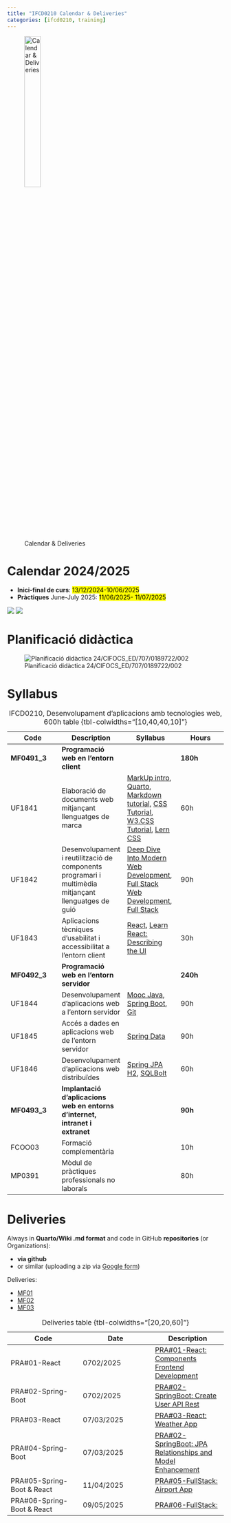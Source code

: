 ```yaml
---
title: "IFCD0210 Calendar & Deliveries"
categories: [ifcd0210, training]
---
```



![Calendar & Deliveries](/images/home/deliveries.jpg){width="30%"}

# Calendar 2024/2025

- **Inici-final de curs**: <mark>13/12/2024-10/06/2025</mark>
- **Pràctiques** June-July 2025: <mark>11/06/2025- 11/07/2025</mark>

![](/images/ifcd0210-25/calendar-ifcd-20210-25-0.png)
![](/images/ifcd0210-25/calendar-ifcd-20210-25.png)

# Planificació didàctica

![Planificació didàctica 24/CIFOCS_ED/707/0189722/002](/images/ifcd0210-25/planificacio-didactica.png)

# Syllabus


::: {.column-page-right}
| Code | Description | Syllabus |  Hours |
|---|---|---|---|
| **MF0491_3** | **Programació web en l'entorn client** | | **180h** |
| UF1841 | Elaboració de documents web mitjançant llenguatges de marca | [MarkUp intro](/markup/markup-lang-intro.qmd), [Quarto](/markup/markup-quarto-create.qmd), [Markdown tutorial](https://commonmark.org/help/tutorial/){.external}, [CSS Tutorial](https://www.w3schools.com/css/default.asp){.external}, [W3.CSS Tutorial](https://www.w3schools.com/w3css/){.external}, [Lern CSS](https://web.dev/learn/css){.external target='_blank'} | 60h |
| UF1842 |  Desenvolupament i reutilització de components programari i multimèdia mitjançant llenguatges de guió  |  [Deep Dive Into Modern Web Development](https://fullstackopen.com/en/){.external}, [Full Stack Web Development](https://studies.helsinki.fi/courses/course-implementation/otm-dbf5a51d-2121-4110-af0f-f1e8f0b74fb9){.external}, [Full Stack ](https://www.helsinki.fi/en/admissions-and-education/open-university/multidisciplinary-themed-modules/full-stack){.external} | 90h |
| UF1843 |  Aplicacions tècniques d'usabilitat i accessibilitat a l'entorn client  |  [React](/reactjs/reactjs-what-create.qmd), [Learn React: Describing the UI](https://react.dev/learn/describing-the-ui){.external} | 30h |
| **MF0492_3** |  **Programació web en l'entorn servidor** | |  **240h** |
| UF1844 |  Desenvolupament d'aplicacions web a l'entorn servidor  |  [Mooc Java](/javase/se-what-moocsyllabus.qmd), [Spring Boot](/springboot/boot-what-basics.qmd), [Git](https://learngitbranching.js.org/){.external} | 90h |
| UF1845 |  Accés a dades en aplicacions web de l'entorn servidor | [Spring Data](/springboot/boot-concepts-data.qmd) | 90h |
| UF1846 |  Desenvolupament d'aplicacions web distribuïdes |  [Spring JPA H2](/springboot/boot-what-create-th-h2.qmd), [SQLBolt](https://sqlbolt.com/){.external target='_blank'} | 60h |
| **MF0493_3** |  **Implantació d'aplicacions web en entorns d'internet, intranet i extranet** | | **90h**|
| FCOO03 |  Formació complementària  |  | 10h |
| MP0391|  Mòdul de pràctiques professionals no laborals  |  |  80h |
: IFCD0210, Desenvolupament d’aplicacions amb tecnologies web, 600h table {tbl-colwidths="[10,40,40,10]"}
:::


# Deliveries

Always in **Quarto/Wiki .md format** and code in GitHub **repositories** (or Organizations):

  - **via github**
  - or similar (uploading a zip via [Google form](https://forms.gle/SpK8sTrPEvFUsRuMA){.external target='_blank'})


Deliveries:

- [MF01](https://forms.gle/SpK8sTrPEvFUsRuMA){.external target='_blank'}
- [MF02](https://forms.gle/SpK8sTrPEvFUsRuMA){.external target='_blank'}
- [MF03](https://forms.gle/SpK8sTrPEvFUsRuMA){.external target='_blank'}


::: {.column-page-right}

| Code | Date | Description  |
|---|---|---|
| PRA#01-React  | 0702/2025  | [PRA#01-React: Components Frontend Development](https://github.com/AlbertProfe/pronunciationApp/blob/master/PRA/PRA%2301-React.md){.external target='_blank'} |
| PRA#02-Spring-Boot |  0702/2025  | [PRA#02-SpringBoot: Create User API Rest](https://github.com/AlbertProfe/pronunciationApp/blob/master/PRA/PRA%2302-SpringBoot.md){.external target='_blank'}   |
| PRA#03-React |  07/03/2025  | [PRA#03-React: Weather App](https://github.com/AlbertProfe/pronunciationApp/blob/master/PRA/PRA%2303-React.md){.external target='_blank'}   |
| PRA#04-Spring-Boot |  07/03/2025  | [PRA#02-SpringBoot: JPA Relationships and Model Enhancement](https://github.com/AlbertProfe/pronunciationApp/blob/master/PRA/PRA%2304-SpirngBoot.md){.external target='_blank'}   |
| PRA#05-Spring-Boot & React |  11/04/2025  | [PRA#05-FullStack: Airport App](/ifcd0210-25/labs-ifcd0210-25/PRA-05-FullStack-v0.1.qmd){.external target='_blank'}   |
| PRA#06-Spring-Boot & React |  09/05/2025  | [PRA#06-FullStack: ](){.external target='_blank'}   |

: Deliveries table {tbl-colwidths="[20,20,60]"}

:::